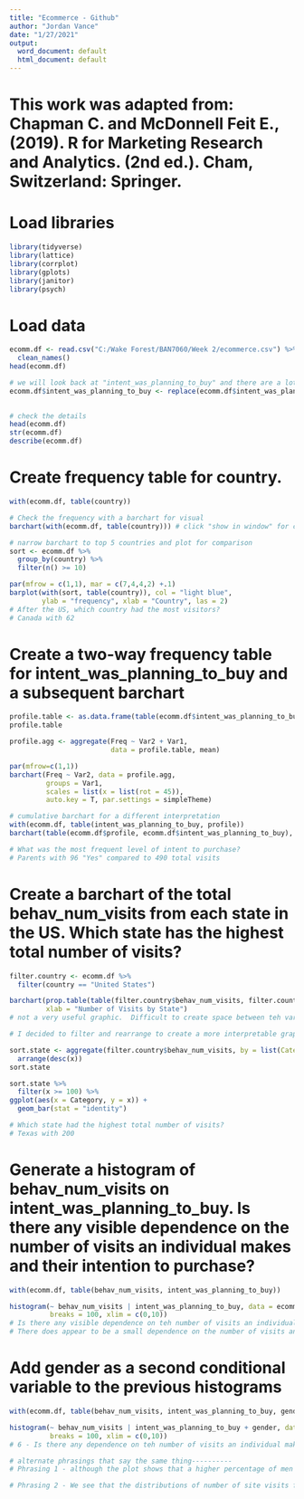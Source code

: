 ---
title: "Ecommerce - Github"
author: "Jordan Vance"
date: "1/27/2021"
output:
  word_document: default
  html_document: default
---
# This work was adapted from: Chapman C. and McDonnell Feit E., (2019). R for Marketing Research and Analytics. (2nd ed.). Cham, Switzerland: Springer.

# Load libraries
```{r}
library(tidyverse)
library(lattice)
library(corrplot)
library(gplots)
library(janitor)
library(psych)
```

# Load data
```{r}
ecomm.df <- read.csv("C:/Wake Forest/BAN7060/Week 2/ecommerce.csv") %>%
  clean_names()
head(ecomm.df)  

# we will look back at "intent_was_planning_to_buy" and there are a lot of blanks.  Fill in blanks with "No Response"
ecomm.df$intent_was_planning_to_buy <- replace(ecomm.df$intent_was_planning_to_buy, ecomm.df$intent_was_planning_to_buy == "", "No Response")
  

# check the details
head(ecomm.df)
str(ecomm.df)
describe(ecomm.df)
```

# Create frequency table for country.
```{r}
with(ecomm.df, table(country))

# Check the frequency with a barchart for visual
barchart(with(ecomm.df, table(country))) # click "show in window" for clearer country labels

# narrow barchart to top 5 countries and plot for comparison
sort <- ecomm.df %>%
  group_by(country) %>%
  filter(n() >= 10)

par(mfrow = c(1,1), mar = c(7,4,4,2) +.1)
barplot(with(sort, table(country)), col = "light blue",
        ylab = "frequency", xlab = "Country", las = 2)
# After the US, which country had the most visitors?
# Canada with 62
```


# Create a two-way frequency table for intent_was_planning_to_buy and a subsequent barchart
```{r}
profile.table <- as.data.frame(table(ecomm.df$intent_was_planning_to_buy, ecomm.df$profile))
profile.table

profile.agg <- aggregate(Freq ~ Var2 + Var1,
                         data = profile.table, mean)

par(mfrow=c(1,1))
barchart(Freq ~ Var2, data = profile.agg,
         groups = Var1,
         scales = list(x = list(rot = 45)),
         auto.key = T, par.settings = simpleTheme)

# cumulative barchart for a different interpretation
with(ecomm.df, table(intent_was_planning_to_buy, profile))
barchart(table(ecomm.df$profile, ecomm.df$intent_was_planning_to_buy), auto.key = T)

# What was the most frequent level of intent to purchase?
# Parents with 96 "Yes" compared to 490 total visits
```

# Create a barchart of the total behav_num_visits from each state in the US.  Which state has the highest total number of visits?
```{r}
filter.country <- ecomm.df %>%
  filter(country == "United States") 

barchart(prop.table(table(filter.country$behav_num_visits, filter.country$region), margin = 2) [2, ],
         xlab = "Number of Visits by State")
# not a very useful graphic.  Difficult to create space between teh variables.

# I decided to filter and rearrange to create a more interpretable graphic of the top 5 performers for clearer interpretation

sort.state <- aggregate(filter.country$behav_num_visits, by = list(Category = filter.country$region), FUN = sum) %>%
  arrange(desc(x))
sort.state

sort.state %>%
  filter(x >= 100) %>%
ggplot(aes(x = Category, y = x)) +
  geom_bar(stat = "identity")

# Which state had the highest total number of visits?
# Texas with 200
```




# Generate a histogram of behav_num_visits on intent_was_planning_to_buy.  Is there any visible dependence on the number of visits an individual makes and their intention to purchase?
```{r}

with(ecomm.df, table(behav_num_visits, intent_was_planning_to_buy))

histogram(~ behav_num_visits | intent_was_planning_to_buy, data = ecomm.df,
          breaks = 100, xlim = c(0,10))
# Is there any visible dependence on teh number of visits an individual makes and their intention?
# There does appear to be a small dependence on the number of visits an individual makes and their intention to purchase, as we can see that there are almost 0 percent of site visits that were No's with an intent was planning to buy, and we can see that 1 or 2% of site visits were Yes with intent to buy
```


# Add gender as a second conditional variable to the previous histograms
```{r}
with(ecomm.df, table(behav_num_visits, intent_was_planning_to_buy, gender))

histogram(~ behav_num_visits | intent_was_planning_to_buy + gender, data = ecomm.df,
          breaks = 100, xlim = c(0,10))
# 6 - Is there any dependence on teh number of visits an individual makes and and the combination of their gender and intention to purchase?

# alternate phrasings that say the same thing----------
# Phrasing 1 - although the plot shows that a higher percentage of men who visit the site make a purchase, the table shows that there are many more women who visit the site and purchase, in general, when compared to men. 

# Phrasing 2 - We see that the distributions of number of site visits for femal evisitors are similarr for all levels of intention to buy, but for males, on average the number of visits per customer increases with the intention to buy.
```

